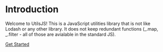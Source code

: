 # Introduction
 
Welcome to UtilsJS! This is a JavaScript utilities library that is not like Lodash or any other library. It does not keep redundant functions (_.map, _.filter - all of those are avialable in the standard JS).

[Get Started](./get-started.mdx)